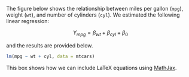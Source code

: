 
The figure below shows the relationship between miles per gallon (`mpg`), weight (`wt`), and number of cylinders (`cyl`). We estimated the following linear regression:

$$Y_{mpg} = \beta_{wt} + \beta_{cyl} + \beta_{0}$$

and the results are provided below.

```r
lm(mpg ~ wt + cyl, data = mtcars)
```

This box shows how we can include LaTeX equations using [MathJax](https://www.mathjax.org).
